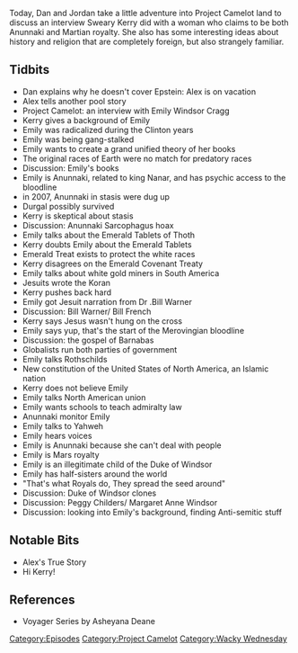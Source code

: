 {{DEFAULTSORT:
    #_EPISODE_0332:Anunnaki Stasis and Emerald Treaties
}}{{Episode
    | title           = Anunnaki Stasis and Emerald Treaties
    | caption         = Listen to this episode on [https://knowledgefight.libsyn.com/knowledge-fight-anunnaki-stasis-and-emerald-treaties Libsyn] [https://open.spotify.com/episode/5vqRUeoIldTaqaoAwWmnD1 Spotify]
    | episodeNumber   = 332
    | length          = 01:35:57
    | airDate         = August 14, 2019
    | episodeType     = [[:Category:Project Camelot|Project Camelot]], [[:Category:Wacky Wednesday|Wacky Wednesday]]
    | appearance      = [[Kerry Cassidy]], [[Emily Windsor Cragg]], [[Asheyana Dean]], [[Bill Warner]], [[Bill French]], [[Peggy Childers]], [[Margaret Anne Windsor]]
    | oocDrop         = Where are you getting this information and why do you think it means anything?
    | previousEpisode = [[331: March 13-14, 2013]]
    | nextEpisode     = [[333: August 16, 2019]]
}}

{{Stub}}

Today, Dan and Jordan take a little adventure into Project Camelot land to discuss an interview Sweary Kerry did with a woman who claims to be both Anunnaki and Martian royalty. She also has some interesting ideas about history and religion that are completely foreign, but also strangely familiar.

==Tidbits==

*Dan explains why he doesn't cover Epstein: Alex is on vacation
*Alex tells another pool story
*Project Camelot: an interview with Emily Windsor Cragg
*Kerry gives a background of Emily
*Emily was radicalized during the Clinton years
*Emily was being gang-stalked
*Emily wants to create a grand unified theory of her books
*The original races of Earth were no match for predatory races
*Discussion: Emily's books
*Emily is Anunnaki, related to king Nanar, and has psychic access to the bloodline
*in 2007, Anunnaki in stasis were dug up
*Durgal possibly survived
*Kerry is skeptical about stasis
*Discussion: Anunnaki Sarcophagus hoax
*Emily talks about the Emerald Tablets of Thoth
*Kerry doubts Emily about the Emerald Tablets
*Emerald Treat exists to protect the white races
*Kerry disagrees on the Emerald Covenant Treaty
*Emily talks about white gold miners in South America
*Jesuits wrote the Koran
*Kerry pushes back hard
*Emily got Jesuit narration from Dr .Bill Warner
*Discussion: Bill Warner/ Bill French
*Kerry says Jesus wasn't hung on the cross
*Emily says yup, that's the start of the Merovingian bloodline
*Discussion: the gospel of Barnabas
*Globalists run both parties of government
*Emily talks Rothschilds
*New constitution of the United States of North America, an Islamic nation
*Kerry does not believe Emily
*Emily talks North American union
*Emily wants schools to teach admiralty law
*Anunnaki monitor Emily
*Emily talks to Yahweh
*Emily hears voices
*Emily is Anunnaki because she can't deal with people
*Emily is Mars royalty
*Emily is an illegitimate child of the Duke of Windsor
*Emily has half-sisters around the world
*"That's what Royals do, They spread the seed around"
*Discussion: Duke of Windsor clones
*Discussion: Peggy Childers/ Margaret Anne Windsor
*Discussion: looking into Emily's background, finding Anti-semitic stuff

==Notable Bits==

*Alex's True Story
*Hi Kerry!

==References==

*Voyager Series by Asheyana Deane

[[Category:Episodes]]
[[Category:Project Camelot]]
[[Category:Wacky Wednesday]]
